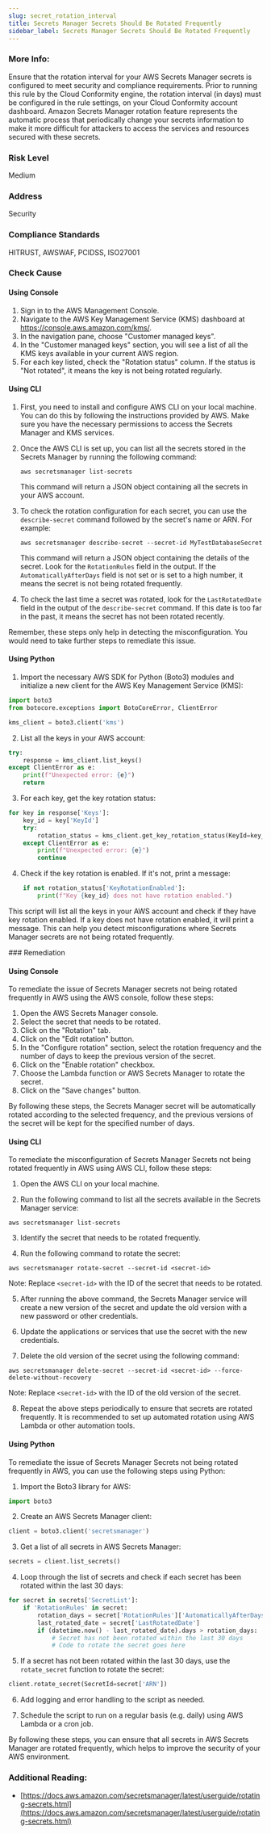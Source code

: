 ```yaml
---
slug: secret_rotation_interval
title: Secrets Manager Secrets Should Be Rotated Frequently
sidebar_label: Secrets Manager Secrets Should Be Rotated Frequently
---
```


### More Info:

Ensure that the rotation interval for your AWS Secrets Manager secrets is configured to meet security and compliance requirements. Prior to running this rule by the Cloud Conformity engine, the rotation interval (in days) must be configured in the rule settings, on your Cloud Conformity account dashboard. Amazon Secrets Manager rotation feature represents the automatic process that periodically change your secrets information to make it more difficult for attackers to access the services and resources secured with these secrets.

### Risk Level

Medium

### Address

Security

### Compliance Standards

HITRUST, AWSWAF, PCIDSS, ISO27001



<Tabs><Tab title='Cause'>
### Check Cause

#### Using Console

1. Sign in to the AWS Management Console.
2. Navigate to the AWS Key Management Service (KMS) dashboard at https://console.aws.amazon.com/kms/.
3. In the navigation pane, choose "Customer managed keys".
4. In the "Customer managed keys" section, you will see a list of all the KMS keys available in your current AWS region. 
5. For each key listed, check the "Rotation status" column. If the status is "Not rotated", it means the key is not being rotated regularly.

#### Using CLI

1. First, you need to install and configure AWS CLI on your local machine. You can do this by following the instructions provided by AWS. Make sure you have the necessary permissions to access the Secrets Manager and KMS services.

2. Once the AWS CLI is set up, you can list all the secrets stored in the Secrets Manager by running the following command:

   ```
   aws secretsmanager list-secrets
   ```

   This command will return a JSON object containing all the secrets in your AWS account.

3. To check the rotation configuration for each secret, you can use the `describe-secret` command followed by the secret's name or ARN. For example:

   ```
   aws secretsmanager describe-secret --secret-id MyTestDatabaseSecret
   ```

   This command will return a JSON object containing the details of the secret. Look for the `RotationRules` field in the output. If the `AutomaticallyAfterDays` field is not set or is set to a high number, it means the secret is not being rotated frequently.

4. To check the last time a secret was rotated, look for the `LastRotatedDate` field in the output of the `describe-secret` command. If this date is too far in the past, it means the secret has not been rotated recently. 

Remember, these steps only help in detecting the misconfiguration. You would need to take further steps to remediate this issue.

#### Using Python

1. Import the necessary AWS SDK for Python (Boto3) modules and initialize a new client for the AWS Key Management Service (KMS):

```python
import boto3
from botocore.exceptions import BotoCoreError, ClientError

kms_client = boto3.client('kms')
```

2. List all the keys in your AWS account:

```python
try:
    response = kms_client.list_keys()
except ClientError as e:
    print(f"Unexpected error: {e}")
    return
```

3. For each key, get the key rotation status:

```python
for key in response['Keys']:
    key_id = key['KeyId']
    try:
        rotation_status = kms_client.get_key_rotation_status(KeyId=key_id)
    except ClientError as e:
        print(f"Unexpected error: {e}")
        continue
```

4. Check if the key rotation is enabled. If it's not, print a message:

```python
    if not rotation_status['KeyRotationEnabled']:
        print(f"Key {key_id} does not have rotation enabled.")
```

This script will list all the keys in your AWS account and check if they have key rotation enabled. If a key does not have rotation enabled, it will print a message. This can help you detect misconfigurations where Secrets Manager secrets are not being rotated frequently.

</Tab>


<Tab title='Remediation'>
### Remediation

#### Using Console

To remediate the issue of Secrets Manager secrets not being rotated frequently in AWS using the AWS console, follow these steps:

1. Open the AWS Secrets Manager console.
2. Select the secret that needs to be rotated.
3. Click on the "Rotation" tab.
4. Click on the "Edit rotation" button.
5. In the "Configure rotation" section, select the rotation frequency and the number of days to keep the previous version of the secret.
6. Click on the "Enable rotation" checkbox.
7. Choose the Lambda function or AWS Secrets Manager to rotate the secret.
8. Click on the "Save changes" button.

By following these steps, the Secrets Manager secret will be automatically rotated according to the selected frequency, and the previous versions of the secret will be kept for the specified number of days.

#### Using CLI

To remediate the misconfiguration of Secrets Manager Secrets not being rotated frequently in AWS using AWS CLI, follow these steps:

1. Open the AWS CLI on your local machine.

2. Run the following command to list all the secrets available in the Secrets Manager service:

```
aws secretsmanager list-secrets
```
3. Identify the secret that needs to be rotated frequently.

4. Run the following command to rotate the secret:

```
aws secretsmanager rotate-secret --secret-id <secret-id>
```

Note: Replace `<secret-id>` with the ID of the secret that needs to be rotated.

5. After running the above command, the Secrets Manager service will create a new version of the secret and update the old version with a new password or other credentials.

6. Update the applications or services that use the secret with the new credentials.

7. Delete the old version of the secret using the following command:

```
aws secretsmanager delete-secret --secret-id <secret-id> --force-delete-without-recovery
```

Note: Replace `<secret-id>` with the ID of the old version of the secret.

8. Repeat the above steps periodically to ensure that secrets are rotated frequently. It is recommended to set up automated rotation using AWS Lambda or other automation tools.

#### Using Python

To remediate the issue of Secrets Manager Secrets not being rotated frequently in AWS, you can use the following steps using Python:

1. Import the Boto3 library for AWS:

```python
import boto3
```

2. Create an AWS Secrets Manager client:

```python
client = boto3.client('secretsmanager')
```

3. Get a list of all secrets in AWS Secrets Manager:

```python
secrets = client.list_secrets()
```

4. Loop through the list of secrets and check if each secret has been rotated within the last 30 days:

```python
for secret in secrets['SecretList']:
    if 'RotationRules' in secret:
        rotation_days = secret['RotationRules']['AutomaticallyAfterDays']
        last_rotated_date = secret['LastRotatedDate']
        if (datetime.now() - last_rotated_date).days > rotation_days:
            # Secret has not been rotated within the last 30 days
            # Code to rotate the secret goes here
```

5. If a secret has not been rotated within the last 30 days, use the `rotate_secret` function to rotate the secret:

```python
client.rotate_secret(SecretId=secret['ARN'])
```

6. Add logging and error handling to the script as needed.

7. Schedule the script to run on a regular basis (e.g. daily) using AWS Lambda or a cron job.

By following these steps, you can ensure that all secrets in AWS Secrets Manager are rotated frequently, which helps to improve the security of your AWS environment.

### Additional Reading:

- [https://docs.aws.amazon.com/secretsmanager/latest/userguide/rotating-secrets.html](https://docs.aws.amazon.com/secretsmanager/latest/userguide/rotating-secrets.html) 


</Tab>
</Tabs>